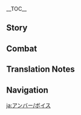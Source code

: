 {{CharacterTabs}}
{{LanguageTabs}}
__TOC__
==Story==
{{VO/Story
|character           = Amber
|language            = ja
|name                = アンバー

|vo_01_01_title      = 初めまして…
|vo_01_01_subtitle   = Hello
|vo_01_01_file       = VO_{language}{character} Hello.ogg
|vo_01_01_tx         = 偵察騎士アンバー、参上しました！今後何か必要なことがあれば、何でもお申しつけください！
|vo_01_01_rm         = Teisatsu Kishi Anbaa, sanjou shimashita! Kongo nani ka hitsuyou-na koto ga areba, nan de mo omoushitsuke kudasai!

<!-- Chats -->
|vo_02_01_title      = 世間話・趣味
|vo_02_01_subtitle   = Chat: Hobbies
|vo_02_01_file       = VO_{language}{character} Chat - Hobbies.ogg
|vo_02_01_tx         = 少し体を動かしたいなぁ。
|vo_02_01_rm         = Sukoshi karada wo ugokashitai naa.
|vo_02_02_title      = 世間話・心配
|vo_02_02_subtitle   = Chat: Longings
|vo_02_02_file       = VO_{language}{character} Chat - Longings.ogg
|vo_02_02_tx         = ジンさんにサボっているところを見つかったら、ドヤされちゃうよ。
|vo_02_02_rm         = Jin-san ni sabotte iru tokoro wo mitsukattara, doyasarechau yo.
|vo_02_03_title      = 世間話・新たな発見
|vo_02_03_subtitle   = Chat: New Discoveries
|vo_02_03_file       = VO_{language}{character} Chat - New Discoveries.ogg
|vo_02_03_tx         = 向こうに何か変なものがあるみたい…見に行かないの？見に行かないの？
|vo_02_03_rm         = Mukou ni nani ka hen-na mono ga aru mitai... Mi ni ikanai no? Mi ni ikanai no?

<!-- Weather -->
|vo_03_01_title      = 雨の日・心配
|vo_03_01_subtitle   = When It Rains: Worries
|vo_03_01_file       = VO_{language}{character} When It Rains - Worries.ogg
|vo_03_01_tx         = 雨だ…リボンが濡れちゃうよ…
|vo_03_01_rm         = Ame da... Ribon ga nurechau yo...
|vo_03_02_title      = 雨の日・注意
|vo_03_02_subtitle   = When It Rains: Reminder
|vo_03_02_file       = VO_{language}{character} When It Rains - Reminder.ogg
|vo_03_02_tx         = 雨か…視界が悪いね。気をつけてね。
|vo_03_02_rm         = Ame ka... Shikai ga warui ne. Ki wo tsukete ne.
|vo_03_03_title      = 雨上がり…
|vo_03_03_subtitle   = After the Rain
|vo_03_03_file       = VO_{language}{character} After the Rain.ogg
|vo_03_03_tx         = うわ～本当にいい天気。
|vo_03_03_rm         = Uwa~ Hontou ni ii tenki.
|vo_03_04_title      = 晴れの日…
|vo_03_04_subtitle   = When the Sun Is Out
|vo_03_04_file       = VO_{language}{character} When the Sun Is Out.ogg
|vo_03_04_tx         = う～ん…もう少し風があればいいのにな。
|vo_03_04_rm         = U~n... mou sukoshi kaze ga areba ii no ni na.
|vo_03_05_title      = 風の日・心地よい
|vo_03_05_subtitle   = When It's Windy: Pleasant
|vo_03_05_file       = VO_{language}{character} When It's Windy - Pleasant.ogg
|vo_03_05_tx         = 本当に気持ちいいなぁ…
|vo_03_05_rm         = Hontou ni kimochi ii naa...
|vo_03_06_title      = 風の日・リラックス
|vo_03_06_subtitle   = When It's Windy: Relax
|vo_03_06_file       = VO_{language}{character} When It's Windy - Relax.ogg
|vo_03_06_tx         = こういう天気大好き。あ～、気持ちいい～。
|vo_03_06_rm         = Kou iu tenki daisuki. A~, kimochi ii~.

<!-- Greetings -->
|vo_04_01_title      = おはよう…
|vo_04_01_subtitle   = Good Morning
|vo_04_01_file       = VO_{language}{character} Good Morning.ogg
|vo_04_01_tx         = おはよう！一緒に朝のランニングに行かない？
|vo_04_01_rm         = Ohayou! Issho ni asa no ranningu ni ikanai?
|vo_04_02_title      = こんにちは…
|vo_04_02_subtitle   = Good Afternoon
|vo_04_02_file       = VO_{language}{character} Good Afternoon.ogg
|vo_04_02_tx         = お昼ご飯、一緒に食べてもいいの？
|vo_04_02_rm         = Ohirugohan, issho ni tabete mo ii no?
|vo_04_03_title      = こんばんは…
|vo_04_03_subtitle   = Good Evening
|vo_04_03_file       = VO_{language}{character} Good Evening.ogg
|vo_04_03_tx         = 暗くなってきたよ。松明をつけようか？
|vo_04_03_rm         = Kuraku natte kita yo. Taimatsu wo tsukeyou ka?
|vo_04_04_title      = おやすみ…
|vo_04_04_subtitle   = Good Night
|vo_04_04_file       = VO_{language}{character} Good Night.ogg
|vo_04_04_tx         = うん、休憩も大切だよ！じゃあ約束だよ、また明日ね！
|vo_04_04_rm         = Un, kyuukei mo taisetsu da yo! Jaa yakusoku da yo, mata ashita ne!

<!-- About character -->
|vo_05_01_title      = {name}自身について…
|vo_05_01_subtitle   = About {character}
|vo_05_01_file       = VO_{language}{character} About {character}.ogg
|vo_05_01_tx         = モンド城の飛行チャンピオンとはわたしのことだよ！
|vo_05_01_rm         = Mondo-jou no hikou chanpion to wa watashi no koto da yo!

<!-- About Us -->
|vo_06_01_title      = 試合について…
|vo_06_01_subtitle   = About Us: Contests
|vo_06_01_file       = VO_{language}{character} About Us - Contests.ogg
|vo_06_01_tx         = あんただからって、試合では手加減しないんだからね！
|vo_06_01_rm         = Anta da kara tte, shiai de wa tekagen shinai nda kara ne!
|vo_06_02_title      = 飛行について…
|vo_06_02_subtitle   = About Us: Gliding
|vo_06_02_friendship = 6
|vo_06_02_file       = VO_{language}{character} About Us - Gliding.ogg
|vo_06_02_tx         = 飛び方のコツを教えてあげるよ…あんたと一緒に飛ぶ時、いつもより速く飛べる気がするの…あっ、何がおかしいの？もういい、勝負だよ、今から勝負しよう！
|vo_06_02_rm         = Tobikata no kotsu wo oshiete ageru yo... anta to issho ni tobu toki, itsumo yori hayaku toberu ki ga suru no... a', nani ga okashii no? Mou ii, shoubu da yo, ima kara shoubu shiyou!

<!-- Miscellany I -->
|vo_07_01_title      = 「神の目」について…
|vo_07_01_subtitle   = About the [[Vision]]
|vo_07_01_friendship = 4
|vo_07_01_file       = VO_{language}{character} About the Vision.ogg
|vo_07_01_tx         = 「神の目」は神様がわたしのことを認めてくれた証でしょ。うん、わたし、一番優秀な偵察騎士になるんだから！
|vo_07_01_rm         = "Kami no Me" wa kami-sama ga watashi no koto wo mitomete kureta akashi desho. Un, watashi, ichiban yuushuu-na Teisatsu Kishi ni naru nda kara!
|vo_07_02_title      = シェアしたいこと…
|vo_07_02_subtitle   = Something to Share
|vo_07_02_file       = VO_{language}{character} Something to Share.ogg
|vo_07_02_tx         = ほらっ、大教会の時計台に上ってみよう。すっごい良い景色だよ！
|vo_07_02_rm         = Hora', Daikyou-kai no tokeidai ni nobotte miyou. Suggoi ii keshiki da yo!
|vo_07_03_title      = 興味のあること…
|vo_07_03_subtitle   = Interesting Things
|vo_07_03_file       = VO_{language}{character} Interesting Things.ogg
|vo_07_03_tx         = 見て、あそこにハトがいる！ふふっ、あの子たちと一緒に飛びたいな。
|vo_07_03_rm         = Mite, asoko ni hato ga iru! Fufu', ano ko-tachi to issho ni tobitai na.

<!-- About others -->
|vo_08_01_title      = ジンについて・協力
|vo_08_01_subtitle   = About [[Jean]]: Help
|vo_08_01_friendship = 4
|vo_08_01_file       = VO_{language}{character} About Jean - Help.ogg
|vo_08_01_tx         = 大団長が出征した後、仕事を全部ジンさんがすることになったんだよね。わたしがもっとジンさんの役に立てたらいいのに…
|vo_08_01_rm         = Dai-danchou ga shussei shita ato, shigoto wo zenbu Jin-san ga suru koto ni natta nda yo ne. Watashi ga motto Jin-san no yaku ni tatetara ii no ni...
|vo_08_02_title      = ジンについて・心遣い
|vo_08_02_subtitle   = About Jean: Care
|vo_08_02_friendship = 4
|vo_08_02_file       = VO_{language}{character} About Jean - Care.ogg
|vo_08_02_tx         = ジンさん、まだ仕事しているの？…一緒にコーヒーを飲もうって誘いに行こうよ。
|vo_08_02_rm         = Jin-san, mada shigoto shite iru no? ...Issho ni koohii wo nomou tte sasoi ni ikou yo.
|vo_08_03_title      = リサについて・物語
|vo_08_03_subtitle   = About [[Lisa]]: Listening to Stories
|vo_08_03_friendship = 4
|vo_08_03_file       = VO_{language}{character} About Lisa - Listening to Stories.ogg
|vo_08_03_tx         = 時間があったら、一緒にリサさんのところに行こうよ！この前、リサさんがドラゴンスパインの宝物の話をしてくれたんだけど、半分しか聞けなかったんだ。だから、その続きが聞きたいの！
|vo_08_03_rm         = Jikan ga attara, issho ni Risa-san no tokoro ni ikou yo! Kono mae, Risa-san ga Doragonsupain no takaramono no hanashi wo shite kureta nda kedo, hanbun shika kikenakatta nda. Da kara, sono tsudzuki ga kikitai no!
|vo_08_04_title      = リサについて・感心
|vo_08_04_subtitle   = About Lisa: Admiration
|vo_08_04_friendship = 4
|vo_08_04_file       = VO_{language}{character} About Lisa - Admiration.ogg
|vo_08_04_tx         = リサさんって寝ている時以外はずっと本を読んでいるみたい！本当にすごいなぁ。わたしなんかそんなに長時間座っていられないよ。
|vo_08_04_rm         = Risa-san tte nete iru toki igai wa zutto hon wo yonde iru mitai! Hontou ni sugoi naa. Watashi nanka sonna ni choujikan suwatte irarenai yo.
|vo_08_05_title      = ガイアについて・心配
|vo_08_05_subtitle   = About [[Kaeya]]: Concerns
|vo_08_05_friendship = 4
|vo_08_05_file       = VO_{language}{character} About Kaeya - Concerns.ogg
|vo_08_05_tx         = …何か嫌な予感がする！さっきまでガイア先輩がいたでしょ？迷惑かけられなかった？
|vo_08_05_rm         = ...Nanka iya-na yokan ga suru! Sakki made Gaia-senpai ga ita desho? Meiwaku kakerarenakatta?
|vo_08_06_title      = ガイアについて・元凶
|vo_08_06_subtitle   = About Kaeya: Culprit
|vo_08_06_friendship = 4
|vo_08_06_file       = VO_{language}{character} About Kaeya - Culprit.ogg
|vo_08_06_tx         = 花畑の蒲公英がしおれてる。もうッ……きっとまたガイア先輩の仕業だよ！
|vo_08_06_rm         = Hanabatake no tanpopo ga shioreteru. Mou'... ...Kitto mata Gaia-senpai no shiwaza da yo!
|vo_08_07_title      = ベネットについて…
|vo_08_07_subtitle   = About [[Bennett]]
|vo_08_07_friendship = 4
|vo_08_07_file       = VO_{language}{character} About Bennett.ogg
|vo_08_07_tx         = ん？ベネット…どこかで聞いたような…あっ！冒険者協会にいたあの熱い男の子だね！うん、たまに秘境の周辺で彼を見かけるけど、宝探しに夢中みたいだよ。
|vo_08_07_rm         = N? Benetto... doko ka de kiita you-na... A'! Boukensha Kyoukai ni ita ano atsui otoko no ko da ne! Un, tama ni hikyou no shuuhen de kare wo mikakeru kedo, takarasagashi ni muchuu mitai da yo.
|vo_08_08_title      = クレーについて…
|vo_08_08_subtitle   = About [[Klee]]
|vo_08_08_friendship = 4
|vo_08_08_file       = VO_{language}{character} About Klee.ogg
|vo_08_08_tx         = クレーね、たまにいたずらするけど、騎士団のみんなは彼女のことが大好きだよ！むっ…またジンさんを困らせないよう、彼女のことはしっかり見張っておいたほうがよさそうね。
|vo_08_08_rm         = Kuree ne, tama ni itazura suru kedo, Kishi-dan no minna wa kanojo no koto ga daisuki da yo! Mu'... mata Jin-san wo komarasenai you, kanojo no koto wa shikkari mihatte oita hou ga yosasou ne.
|vo_08_09_title      = アルベドについて…
|vo_08_09_subtitle   = About [[Albedo]]
|vo_08_09_friendship = 4
|vo_08_09_file       = VO_{language}{character} About Albedo.ogg
|vo_08_09_tx         = アルベドはいつも自分の工房にこもって、すごいものを作ってるの。でも彼に会うたび何を考えているのか分からないのよね。う～ん、分からない…
|vo_08_09_rm         = Arubedo wa itsumo jibun no koubou ni komotte, sugoi mono wo tsukutteru no. De mo kare ni au tabi nani wo kangaete iru no ka wakaranai no yo ne. U~n, wakaranai...
|vo_08_10_title      = ノエルについて…
|vo_08_10_subtitle   = About [[Noelle]]
|vo_08_10_friendship = 4
|vo_08_10_file       = VO_{language}{character} About Noelle.ogg
|vo_08_10_tx         = ノエル？彼女はとても粘り強いんだ。先輩として、彼女の面倒も見てあげないとね。
|vo_08_10_rm         = Noeru? Kanojo wa totemo nebaridzuyoi nda. Senpai toshite, kanojo no mendou mo mite agenai to ne.
|vo_08_11_title      = エウルアについて…
|vo_08_11_subtitle   = About [[Eula]]
|vo_08_11_friendship = 4
|vo_08_11_file       = VO_{language}{character} About Eula.ogg
|vo_08_11_tx         = エウルアはわたしの友達だよ！彼女の冗談に慣れれば、いい人だってことが分かるはず！エウルアは自分の名前のせいで、誤解されることが多いの。どうすればみんなに分かってもらえるのかな…
|vo_08_11_rm         = Eurua wa watashi no tomodachi da yo! Kanojo no joudan ni narereba, ii hito da tte koto ga wakaru hazu! Eurua wa jibun no namae no sei de, gokai sareru koto ga ooi no. Dou sureba minna ni wakatte moraeru no ka na...
|vo_08_12_title      = コレイについて…
|vo_08_12_friendship = 4
|vo_08_12_quest      = Akasha Pulses, the Kalpa Flame Rises
|vo_08_12_subtitle   = About [[Collei]]
|vo_08_12_file       = VO_{language}{character} About Collei.ogg
|vo_08_12_tx         = コレイからの手紙でね、「魔鱗病」が完治したことを知らせてくれたんだ…本当にうれしいよ！今すぐにでも飛んで行って、ぎゅっと抱きしめてあげたい。あの子、モンドのみんなにすごく会いたいって手紙に書いててね。いつか一人前になったら、直接自分の成長を見せに来るんだって…次のバドルドー祭に間に合うといいな。もう、本当に待ち遠しいよ！
|vo_08_12_rm         = Korei kara no tegami de ne, "Marin-byou" ga kanchi shita koto wo shirasete kureta nda... Hontou ni ureshii yo! Ima sugu ni de mo tonde itte, kyutto dakishimete agetai. Ano ko, Mondo no minna ni sugoku aitai tte tegami ni kaitete ne. Itsuka ichininmae ni nattara, shokusetsu jibun no seichou wo mise ni kuru nda tte... Tsugi no Badorudoo-sai ni ma ni au to ii na. Mou, hontou ni machidooshii yo!
|vo_08_13_title      = ミカについて…
|vo_08_13_friendship = 4
|vo_08_13_subtitle   = About [[Mika]]
|vo_08_13_file       = VO_{language}{character} About Mika.ogg
|vo_08_13_tx         = あっ！ミカはエウルアの隊の古参隊員なんだ。最初はわたしがエウルアと仲がいいのを見たからか、わたしのことをずっと長官って呼んでたの。偵察の心得を話してあげたら、今度は先輩って呼ぶようになって…なんだかわたしのほうが恥ずかしくなっちゃったんだ…職務は違うけど、ミカの地図を作る腕は、わたしじゃ到底かなわないものだよ。
|vo_08_13_rm         = A'! Mika wa Eurua no tai no kosantai'in nanda. Saisho wa watashi ga Eurua to naka ga ii no wo mita kara ka, watashi no koto wo zutto choukan tte yondeta no. Teisatsu no kokoroe wo hanashite agetara, kondo wa senpai tte yobu you ni natte... Nandaka watashi no hou ga hazukashiku nacchatta nda... Shokumu wa chigau kedo, Mika no chizu wo tsukuru ude wa, watashi ja toutei kanawanai mono da yo.

<!-- More About character -->
|vo_09_01_title      = {name}を知る・1
|vo_09_01_subtitle   = More About {character}: I
|vo_09_01_file       = VO_{language}{character} More About {character} - 01.ogg
|vo_09_01_tx         = 狩りならわたしも得意だよ！どう？わたしの腕を見たくない？それとも…狩りで試合をする？
|vo_09_01_rm         = Kari nara watashi mo tokui da yo! Dou? Watashi no ude wo mitakunai? Soretomo... kari de shiai wo suru?
|vo_09_02_title      = {name}を知る・2
|vo_09_02_subtitle   = More About {character}: II
|vo_09_02_friendship = 3
|vo_09_02_file       = VO_{language}{character} More About {character} - 02.ogg
|vo_09_02_tx         = 飛行チャンピオンとしての経験則を教えてあげるよ！一番大切なものはね、勇気を持つことだよ！
|vo_09_02_rm         = Hikou Chanpion toshite no keikensoku wo oshiete ageru yo! Ichiban taisetsu na mono wa ne, yuuki wo motsu koto da yo!
|vo_09_03_title      = {name}を知る・3
|vo_09_03_friendship = 4
|vo_09_03_subtitle   = More About {character}: III
|vo_09_03_file       = VO_{language}{character} More About {character} - 03.ogg
|vo_09_03_tx         = 実は謎解きって得意じゃないの。バドルドー祭で謎解きの屋台を見つけても近づかないの…あんたはどう？
|vo_09_03_rm         = Jitsu wa nazotoki tte tokui ja nai no. Badorudoo-sai de nazotoki no yatai wo mitsukete mo chikadzukanai no... anta wa dou?
|vo_09_04_title      = {name}を知る・4
|vo_09_04_friendship = 5
|vo_09_04_subtitle   = More About {character}: IV
|vo_09_04_file       = VO_{language}{character} More About {character} - 04.ogg
|vo_09_04_tx         = わたしはおじいちゃんのために騎士団に入って、ジンさんのために団に残っているの。…そして今は、あんたがわたしにモンド以外の空を見せてくれた。とっても嬉しいよ。
|vo_09_04_rm         = Watashi wa ojii-chan no tame ni Kishi-dan ni haitte, Jin-san no tame ni dan ni nokotte iru no. ...Soshite ima wa, anta ga watashi ni Mondo igai no sora wo misete kureta. Tottemo ureshii yo.
|vo_09_05_title      = {name}を知る・5
|vo_09_05_friendship = 6
|vo_09_05_subtitle   = More About {character}: V
|vo_09_05_file       = VO_{language}{character} More About {character} - 05.ogg
|vo_09_05_tx         = わたしはやっぱりもっと遠くの世界に行きたいな。大空の果てを見てみたいの！あんたもわたしについて来てくれるよね？そうでしょ？
|vo_09_05_rm         = Watashi wa yappari motto tooku no sekai ni ikitai na. Oozora no hate wo mite mitai no! Anta mo watashi ni tsuite kite kureru yo ne? Sou desho?

<!-- Miscellany II -->
|vo_10_01_title      = {name}の趣味…
|vo_10_01_subtitle   = {character}'s Hobbies
|vo_10_01_file       = VO_{language}{character} Hobbies.ogg
|vo_10_01_tx         = ウサギ伯爵、今日も素敵な一日だね！
|vo_10_01_rm         = Usagi Hakushaku, kyou mo suteki na ichinichi da ne!
|vo_10_02_title      = {name}の悩み…
|vo_10_02_subtitle   = {character}'s Troubles
|vo_10_02_file       = VO_{language}{character} Troubles.ogg
|vo_10_02_tx         = うーん…どうしたら美味しいムーンパイを作れるか知ってる？
|vo_10_02_rm         = Uun... dou shitara oishii Muun Pai wo tsukureru ka shitteru?
|vo_10_03_title      = 好きな食べ物…
|vo_10_03_subtitle   = Favorite Food
|vo_10_03_file       = VO_{language}{character} Favorite Food.ogg
|vo_10_03_tx         = ジンさんの淹れてくれたコーヒーって本当にいい香りなんだよ！今度飲んでみてね。
|vo_10_03_rm         = Jin-san no irete kureta koohii tte hontou ni ii kaori na nda yo! Kondo nonde mite ne.
|vo_10_04_title      = 嫌いな食べ物…
|vo_10_04_subtitle   = Least Favorite Food
|vo_10_04_file       = VO_{language}{character} Least Favorite Food.ogg
|vo_10_04_tx         = ググプラムのジュースじゃなければ…うっ…それ以外なら大丈夫！
|vo_10_04_rm         = Gugupuramu no juusu ja nakereba... u'... sore igai nara daijoubu!

<!-- Receiving a Gift -->
|vo_11_01_title      = 贈り物を受け取る・1
|vo_11_01_subtitle   = Receiving a Gift: I
|vo_11_01_file       = VO_{language}{character} Receiving a Gift - 01.ogg
|vo_11_01_tx         = わぁ、これ本当に美味しいよ。さすが旅人だね！
|vo_11_01_rm         = Waa, kore hontou ni oishii yo. Sasuga tabibito da ne!
|vo_11_02_title      = 贈り物を受け取る・2
|vo_11_02_subtitle   = Receiving a Gift: II
|vo_11_02_file       = VO_{language}{character} Receiving a Gift - 02.ogg
|vo_11_02_tx         = わたしも、あんたみたいな料理の腕があったらいいのになぁ…
|vo_11_02_rm         = Watashi mo, anta mitai-na ryouri no ude ga attara ii no ni naa...
|vo_11_03_title      = 贈り物を受け取る・3
|vo_11_03_subtitle   = Receiving a Gift: III
|vo_11_03_file       = VO_{language}{character} Receiving a Gift - 03.ogg
|vo_11_03_tx         = この味は、ちょっとわたしの口に合わないかも。ごめんね！別に旅人のせいじゃないよ！
|vo_11_03_rm         = Kono aji wa, chotto watashi no kuchi ni awanai ka mo. Gomen ne! Betsu ni tabibito no sei ja nai yo!

<!-- Birthday -->
|vo_12_01_title      = 誕生日…
|vo_12_01_subtitle   = Birthday
|vo_12_01_file       = VO_{language}{character} Birthday.ogg
|vo_12_01_tx         = エヘヘ、誕生日おめでとう！ほら、これあげる。わたしが作った特製・ウサギ伯爵だよ……安心して、特製なんだから、爆発なんかしないよ！
|vo_12_01_rm         = Ehehe, tanjoubi omedetou! Hora, kore ageru. Watashi ga tsukutta tokusei Usagi Hakushaku da yo... ...Anshin shite, tokusei na nda kara, bakuhatsu nanka shinai yo!

<!-- Feelings About Ascension -->
|vo_13_01_title      = 突破した感想・起
|vo_13_01_subtitle   = Feelings About Ascension: Intro
|vo_13_01_ascension  = 1
|vo_13_01_file       = VO_{language}{character} Feelings About Ascension - 01.ogg
|vo_13_01_tx         = わぁっ！まるで風に乗った時みたいに体が軽い！
|vo_13_01_rm         = Waa'! Marude kaze ni notta toki mitai ni karada ga karui!
|vo_13_02_title      = 突破した感想・承
|vo_13_02_subtitle   = Feelings About Ascension: Building Up
|vo_13_02_ascension  = 2
|vo_13_02_file       = VO_{language}{character} Feelings About Ascension - 02.ogg
|vo_13_02_tx         = このスピード、誰も追いつけないでしょ！
|vo_13_02_rm         = Kono supiido, dare mo oitsukenai desho!
|vo_13_03_title      = 突破した感想・転
|vo_13_03_subtitle   = Feelings About Ascension: Climax
|vo_13_03_ascension  = 4
|vo_13_03_file       = VO_{language}{character} Feelings About Ascension - 03.ogg
|vo_13_03_tx         = モンドの空が狭くなったような…ううん、わたしの視野が広くなったのかな？
|vo_13_03_rm         = Mondo no sora ga semaku natta you-na... Uun, watashi no shiya ga hiroku natta no ka na?
|vo_13_04_title      = 突破した感想・結
|vo_13_04_subtitle   = Feelings About Ascension: Conclusion
|vo_13_04_ascension  = 6
|vo_13_04_file       = VO_{language}{character} Feelings About Ascension - 04.ogg
|vo_13_04_tx         = 今のわたし…知り合ったばかりの頃よりも成長したでしょ。えへへっ、ありがとね！そうだ、ニンジンとお肉のハニーソテーを奢ってあげる。さあ、行こうっ！
|vo_13_04_rm         = Ima no watashi... shiriatta bakari no koro yori mo seichou shita desho. Ehehe', arigato ne! Sou da, Ninjin to O-niku no Hanii Sotee wo ogotte ageru. Saa, ikou'!
|vo_13_04_tl         = 
}}

==Combat==
{{Combat VO
|character           = Amber
|language            = ja

|skill_1_tx          = 頼んだわよ～
|skill_1_rm          = Tanonda wa yo~
|skill_2_tx          = ウサギ伯爵、出撃！
|skill_2_rm          = Usagi Hakushaku, shutsugeki!
|skill_3_tx          = へんっふん～
|skill_3_rm          = Henffun~
|skill_4_file        = Elemental Skill 2 01,Elemental Skill 2 02

|burst_1_tx          = 百発百中！
|burst_1_rm          = Hyappatsuhyakuchuu!
|burst_2_tx          = 雨のような…矢を！
|burst_2_rm          = Ame no you-na... ya wo!
|burst_3_tx          = もう逃げ道はないよ！
|burst_3_rm          = Mou nigemichi wa nai yo!

|sprint-s_1_tx       = 試合をしよ～
|sprint-s_1_rm       = Shiai wo shiyo~
|sprint-s_2_tx       = ついてこれるかな？
|sprint-s_2_rm       = Tsuite koreru ka na?
|sprint-s_3_file     = Sprint Start 03,Sprint Start 04,Sprint Start 05

|sprint-e_1_tx       = 逃げられないって言ったでしょ。
|sprint-e_1_rm       = Nigerarenai tte itta desho.
|sprint-e_2_tx       = この感覚、たまらないよね！
|sprint-e_2_rm       = Kono kankaku, tamaranai yo ne!

|glider_1_tx         = わたしはモンドの飛行チャンピオンなんだから！
|glider_1_rm         = Watashi wa Mondo no Hikou Chanpion na nda kara!
|glider_2_tx         = 任せてちょうだい！
|glider_2_rm         = Makasete choudai!
|glider_3_actual_tx  = 行くよ！
|glider_3_actual_rm  = Iku yo!
|glider_4_file       = Deploying Wind Glider 04,Deploying Wind Glider 05

|chest_1_tx          = 宝箱を開ける瞬間ってワクワクするね！
|chest_1_rm          = Takarabako wo akeru shunkan tte wakuwaku suru ne!
|chest_2_tx          = 偵察騎士、目標発見！
|chest_2_rm          = Teisatsu Kishi, mokuhyou hakken!
|chest_3_tx          = わぁ&mdash;&mdash;いいものばっかり！
|chest_3_rm          = Waa{{lmdash}} Ii mono bakkari!

|low-hp_1_tx         = …負けを認めるわけないでしょ！
|low-hp_1_rm         = ...Make wo mitomeru wake nai desho!
|low-hp_2_tx         = イタタ…コイツ…
|low-hp_2_rm         = Itata... koitsu...
|low-hp_3_tx         = ナメないでよ！
|low-hp_3_rm         = Namenaide yo!

|ally-low-hp_1_tx    = 気をつけて！
|ally-low-hp_1_rm    = Ki wo tsukete!
|ally-low-hp_2_tx    = ねぇ…大丈夫？手を貸そうか？
|ally-low-hp_2_rm    = Nee... Daijoubu? Te wo kasou ka?

|fallen_1_tx         = 疲れた…
|fallen_1_rm         = Tsukareta...
|fallen_2_tx         = 訓練…まだ足りないの…？
|fallen_2_rm         = Kunren... mada tarinai no...?
|fallen_3_tx         = 今回は…負けだよ…
|fallen_3_rm         = Konkai wa... make da yo...

|hit-l_1_file        = Light Hit Taken 02
|hit-l_1_tx          = 本当にしぶといんだから！
|hit-l_1_rm          = Hontou ni shibutoi nda kara!
|hit-l_2_file        = Light Hit Taken 01,Light Hit Taken 03,Light Hit Taken 04,Light Hit Taken 05

|hit-h_1_tx          = イッター！
|hit-h_1_rm          = Ittaa!
|hit-h_2_tx          = 反則だよ！
|hit-h_2_rm          = Hansoku da yo!
|hit-h_3_file        = Heavy Hit Taken 03,Heavy Hit Taken 04,Heavy Hit Taken 05,Heavy Hit Taken 06

|join_1_tx           = 任せて！
|join_1_rm           = Makasete!
|join_2_tx           = 準備完了！
|join_2_rm           = Junbi kanryou!
|join_3_tx           = 偵察騎士参上！
|join_3_rm           = Teisatsu Kishi sanjou!

|idle_1_file         = Standby 01,Standby 02

|atk-l_1_file        = Light Attack 01,Light Attack 02,Light Attack 03,Light Attack 04

|atk-m_1_file        = Mid Attack 01,Mid Attack 02,Mid Attack 03

|atk-h_1_file        = Heavy Attack 01,Heavy Attack 02,Heavy Attack 03

|climb_1_file        = Climbing 01,Climbing 02,Climbing 03,Climbing 04,Climbing 05

|jump_1_file         = Jumping 01,Jumping 02,Jumping 03,Jumping 04,Jumping 05
}}

==Translation Notes==
{{Reflist|group=TN •}}

==Navigation==
{{Character Navbox|VO-JA}}

[[ja:アンバー/ボイス]]